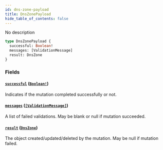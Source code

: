 ```yaml
---
id: dns-zone-payload
title: DnsZonePayload
hide_table_of_contents: false
---
```



No description

```graphql
type DnsZonePayload {
  successful: Boolean!
  messages: [ValidationMessage]
  result: DnsZone
}
```


### Fields

#### [`successful`](#) ([`Boolean!`](/swapi/scalars/boolean))

Indicates if the mutation completed successfully or not.


#### [`messages`](#) ([`[ValidationMessage]`](/swapi/objects/validation-message))

A list of failed validations. May be blank or null if mutation succeeded.


#### [`result`](#) ([`DnsZone`](/swapi/objects/dns-zone))

The object created/updated/deleted by the mutation. May be null if mutation failed.




